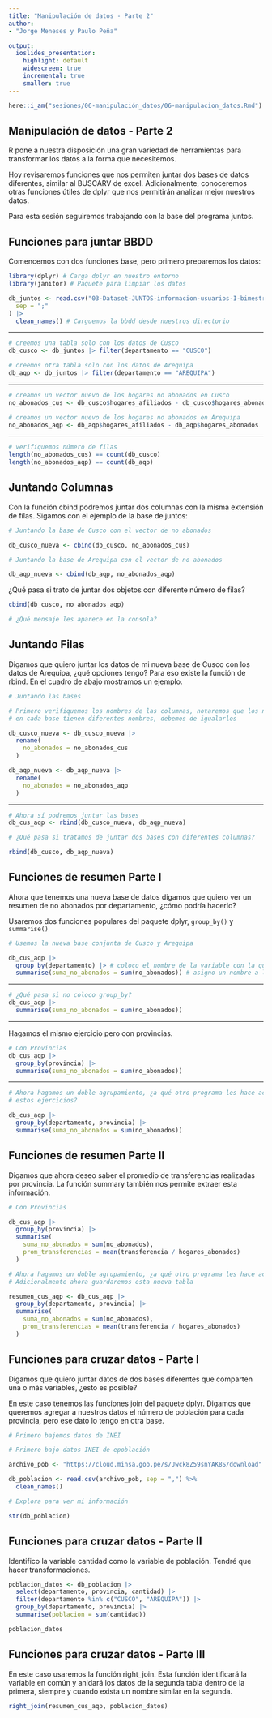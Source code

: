 ```yaml
---
title: "Manipulación de datos - Parte 2"
author:
- "Jorge Meneses y Paulo Peña"

output:
  ioslides_presentation:
    highlight: default
    widescreen: true
    incremental: true
    smaller: true
---
```


```r
here::i_am("sesiones/06-manipulación_datos/06-manipulacion_datos.Rmd")
```

## Manipulación de datos - Parte 2

R pone a nuestra disposición una gran variedad de herramientas para transformar los datos a la forma que necesitemos.

Hoy revisaremos funciones que nos permiten juntar dos bases de datos diferentes, similar al BUSCARV de excel. Adicionalmente, conoceremos otras funciones útiles de dplyr que nos permitirán analizar mejor nuestros datos.

Para esta sesión seguiremos trabajando con la base del programa juntos.

## Funciones para juntar BBDD {.smaller}

Comencemos con dos funciones base, pero primero preparemos los datos:

```r

library(dplyr) # Carga dplyr en nuestro entorno
library(janitor) # Paquete para limpiar los datos

db_juntos <- read.csv("03-Dataset-JUNTOS-informacion-usuarios-I-bimestre-2020.csv",
  sep = ";"
) |>
  clean_names() # Carguemos la bbdd desde nuestros directorio
```

---

```r
# creemos una tabla solo con los datos de Cusco
db_cusco <- db_juntos |> filter(departamento == "CUSCO")

# creemos otra tabla solo con los datos de Arequipa
db_aqp <- db_juntos |> filter(departamento == "AREQUIPA")
```

---

```r
# creamos un vector nuevo de los hogares no abonados en Cusco
no_abonados_cus <- db_cusco$hogares_afiliados - db_cusco$hogares_abonados

# creamos un vector nuevo de los hogares no abonados en Arequipa
no_abonados_aqp <- db_aqp$hogares_afiliados - db_aqp$hogares_abonados
```

---

```r
# verifiquemos número de filas
length(no_abonados_cus) == count(db_cusco)
length(no_abonados_aqp) == count(db_aqp)
```

## Juntando Columnas {.smaller}

Con la función cbind podremos juntar dos columnas con la misma extensión de filas. Sigamos con el ejemplo de la base de juntos:

```r
# Juntando la base de Cusco con el vector de no abonados

db_cusco_nueva <- cbind(db_cusco, no_abonados_cus)

# Juntando la base de Arequipa con el vector de no abonados

db_aqp_nueva <- cbind(db_aqp, no_abonados_aqp)
```

¿Qué pasa si trato de juntar dos objetos con diferente número de filas?

```r

cbind(db_cusco, no_abonados_aqp)

# ¿Qué mensaje les aparece en la consola?
```

## Juntando Filas {.smaller}

Digamos que quiero juntar los datos de mi nueva base de Cusco con los datos de Arequipa, ¿qué opciones tengo? Para eso existe la función de rbind. En el cuadro de abajo mostramos un ejemplo.

```r
# Juntando las bases

# Primero verifiquemos los nombres de las columnas, notaremos que los nuevos vectores
# en cada base tienen diferentes nombres, debemos de igualarlos

db_cusco_nueva <- db_cusco_nueva |>
  rename(
    no_abonados = no_abonados_cus
  )

db_aqp_nueva <- db_aqp_nueva |>
  rename(
    no_abonados = no_abonados_aqp
  )
```

---

```r
# Ahora sí podremos juntar las bases
db_cus_aqp <- rbind(db_cusco_nueva, db_aqp_nueva)
```

```r
# ¿Qué pasa si tratamos de juntar dos bases con diferentes columnas?

rbind(db_cusco, db_aqp_nueva)
```

## Funciones de resumen Parte I {.smaller}

Ahora que tenemos una nueva base de datos digamos que quiero ver un resumen de no abonados por departamento, ¿cómo podría hacerlo?

Usaremos dos funciones populares del paquete dplyr, `group_by()` y `summarise()`

```r
# Usemos la nueva base conjunta de Cusco y Arequipa

db_cus_aqp |>
  group_by(departamento) |> # coloco el nombre de la variable con la que deseo formar grupos
  summarise(suma_no_abonados = sum(no_abonados)) # asigno un nombre a la variable de resumen
```

---

```r
# ¿Qué pasa si no coloco group_by?
db_cus_aqp |>
  summarise(suma_no_abonados = sum(no_abonados))
```

---

Hagamos el mismo ejercicio pero con provincias.

```r
# Con Provincias
db_cus_aqp |>
  group_by(provincia) |>
  summarise(suma_no_abonados = sum(no_abonados))
```

---

```r
# Ahora hagamos un doble agrupamiento, ¿a qué otro programa les hace acordar
# estos ejercicios?

db_cus_aqp |>
  group_by(departamento, provincia) |>
  summarise(suma_no_abonados = sum(no_abonados))
```

## Funciones de resumen Parte II {.smaller}

Digamos que ahora deseo saber el promedio de transferencias realizadas por provincia.
La función summary también nos permite extraer esta información.

```r
# Con Provincias

db_cus_aqp |>
  group_by(provincia) |>
  summarise(
    suma_no_abonados = sum(no_abonados),
    prom_transferencias = mean(transferencia / hogares_abonados)
  )

# Ahora hagamos un doble agrupamiento, ¿a qué otro programa les hace acordar estos ejercicios?
# Adicionalmente ahora guardaremos esta nueva tabla

resumen_cus_aqp <- db_cus_aqp |>
  group_by(departamento, provincia) |>
  summarise(
    suma_no_abonados = sum(no_abonados),
    prom_transferencias = mean(transferencia / hogares_abonados)
  )
```

## Funciones para cruzar datos - Parte I {.smaller}

Digamos que quiero juntar datos de dos bases diferentes que comparten una o más variables, ¿esto es posible?

En este caso tenemos las funciones join del paquete dplyr. Digamos que queremos agregar a nuestros datos el número de población para cada provincia, pero ese dato lo tengo en otra base.

```r
# Primero bajemos datos de INEI

# Primero bajo datos INEI de epoblación

archivo_pob <- "https://cloud.minsa.gob.pe/s/Jwck8Z59snYAK8S/download"

db_poblacion <- read.csv(archivo_pob, sep = ",") %>%
  clean_names()

# Explora para ver mi información

str(db_poblacion)
```

## Funciones para cruzar datos - Parte II {.smaller}

Identifico la variable cantidad como la variable de población. Tendré que hacer transformaciones.

```r

poblacion_datos <- db_poblacion |>
  select(departamento, provincia, cantidad) |>
  filter(departamento %in% c("CUSCO", "AREQUIPA")) |>
  group_by(departamento, provincia) |>
  summarise(poblacion = sum(cantidad))

poblacion_datos
```

## Funciones para cruzar datos - Parte III {.smaller}

En este caso usaremos la función right_join. Esta función identificará la variable en común y anidará los datos de la segunda tabla dentro de la primera, siempre y cuando exista un nombre similar en la segunda.

```r

right_join(resumen_cus_aqp, poblacion_datos)
```
